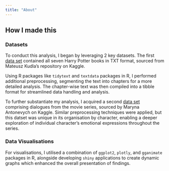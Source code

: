 ```yaml
---
title: "About"
---
```


## How I made this

### Datasets

To conduct this analysis, I began by leveraging 2 key datasets. The first [data set](https://www.kaggle.com/datasets/moxxis/harry-potter-lstm?select=Harry_Potter_all_books_preprocessed.txt) contained all seven Harry Potter books in TXT format, sourced from Mateusz Kudla's repository on Kaggle.

Using R packages like `tidytext` and `textdata` packages in R, I performed additional preprocessing, segmenting the text into chapters for a more detailed analysis. The chapter-wise text was then compiled into a tibble format for streamlined data handling and analysis.

To further substantiate my analysis, I acquired a second [data set](https://www.kaggle.com/datasets/maricinnamon/harry-potter-movies-dataset) comprising dialogues from the movie series, sourced by Maryna Antonevych on Kaggle. Similar preprocessing techniques were applied, but this datset was unique in its organisation by character, enabling a deeper exploration of individual character's emotional expressions throughout the series.

### Data Visualisations

For visualisations, I utilised a combination of `ggplot2`, `plotly`, and `gganimate` packages in R, alongside developing `shiny` applications to create dynamic graphs which enhanced the overall presentation of findings.
